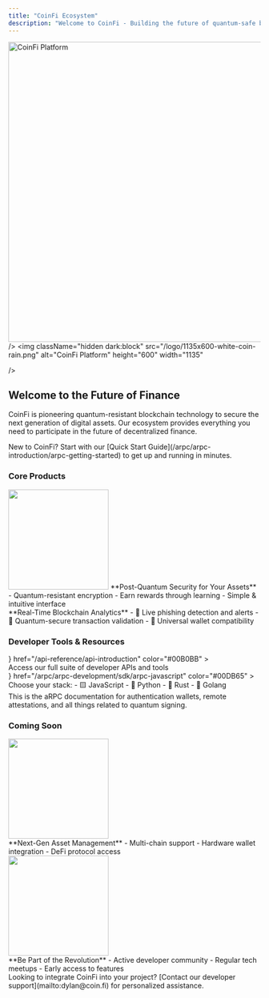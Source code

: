 ```yaml
---
title: "CoinFi Ecosystem" 
description: "Welcome to CoinFi - Building the future of quantum-safe blockchain technology and digital asset management."
---
```


<Frame>
  <img
    className="block dark:hidden"
    src="/logo/1135x600-dark-coin-rain.png"
    alt="CoinFi Platform"
    height="600"
    width="1135"
    
  />
  <img
    className="hidden dark:block"
    src="/logo/1135x600-white-coin-rain.png" 
    alt="CoinFi Platform"
    height="600"
    width="1135"
    
  />
</Frame>

## Welcome to the Future of Finance

CoinFi is pioneering quantum-resistant blockchain technology to secure the next generation of digital assets. Our ecosystem provides everything you need to participate in the future of decentralized finance.

<Note>
  New to CoinFi? Start with our [Quick Start Guide](/arpc/arpc-introduction/arpc-getting-started) to get up and running in minutes.
</Note>

### Core Products

<CardGroup cols={2}>
  <Card
    title="Coin Auth"
    href="https://coin.fi/"
    color="#1c356f"
  >
    <div className="mt-2">
     <img
        height="200"
        src="logo/300x100-color-coin.png"
        className="mb-4"
      />
      **Post-Quantum Security for Your Assets**
      - Quantum-resistant encryption
      - Earn rewards through learning
      - Simple & intuitive interface
    </div>
  </Card>
  <Card
    title="CoinFi Explorer" 
    icon="chart-line"
    href="https://console.coin.ga/coinfi/fuel-explorer"
    color="#f19542"
  >
    <div className="mt-2">
      **Real-Time Blockchain Analytics**
      - 🚨 Live phishing detection and alerts
      - 🔐 Quantum-secure transaction validation
      - 🔄 Universal wallet compatibility
    </div>
  </Card>
</CardGroup>

### Developer Tools & Resources

<CardGroup cols={3}>
  <Card
    title="API Reference"
    icon={<img src="logo/png-coinfi-blue.png" alt="API Reference Icon" />}
    href="/api-reference/api-introduction"
    color="#00B0BB"
  >
    <div className="mt-2">
      Access our full suite of developer APIs and tools
      <Badge text="Latest v2.0" className="mt-2"/>
    </div>
  </Card>
  <Card
    title="CoinAuth SDK"
    icon={<img src="logo/png-color-wheel.png" alt="API Reference Icon" />}
    href="/arpc/arpc-development/sdk/arpc-javascript"
    color="#00DB65"
  >
    <div className="mt-2">
      Choose your stack:
      - 🟨 JavaScript
      - 🐍 Python
      - 🦀 Rust
      - 🐹 Golang
    </div>
  </Card>
  <Card
    title="aRPC Documentation"
    icon="omega"
    href="/arpc/arpc-introduction/arpc-guide-introduction"
    color="#f19542"
  >
    <div className="mt-2">
      This is the aRPC documentation for authentication wallets, remote attestations, and all things related to quantum signing.
    </div>
  </Card>
</CardGroup>

### Coming Soon

<CardGroup cols={2}>
  <Card
    href="https://coin.fi"
    color="#f19542"
  >
    <div className="p-4">
      <img 
        height="200" 
        src="logo/300x100-coin-wallet.png"
        className="mb-4" 
      />
      <div>
        **Next-Gen Asset Management**
        - Multi-chain support
        - Hardware wallet integration 
        - DeFi protocol access
        <Badge text="Q2 2024" className="mt-2"/>
      </div>
    </div>
  </Card>
  <Card
    href="https://t.me/+3OjsGsfY3n5iNzIx"
    color="#1c356f"
  >
    <div className="p-4">
      <img
        height="200"
        src="logo/300x100-coin-chain.png"
        className="mb-4"
      />
      <div>
        **Be Part of the Revolution**
        - Active developer community
        - Regular tech meetups
        - Early access to features
      </div>
    </div>
  </Card>
</CardGroup>

<Note type="warning">
  Looking to integrate CoinFi into your project? [Contact our developer support](mailto:dylan@coin.fi) for personalized assistance.
</Note>